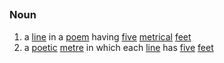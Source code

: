 =={{en}}==
===Noun===
# a [[line]] in a [[poem]] having [[five]] [[metrical]] [[feet]]
# a [[poetic]] [[metre]] in which each [[line]] has [[five]] [[feet]]